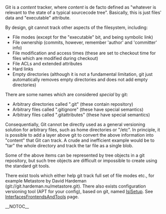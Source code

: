 Git is a <i>content</i> tracker, where <i>content</i> is de facto defined as "whatever is relevant to the state of a typical sourcecode tree". Basically, this is just files' data and "executable" attribute.

By design, git cannot track other aspects of the filesystem, including:

* File modes (except for the "executable" bit, and being symbolic link)
* File ownership (commits, however, remember 'author' and 'committer' info)
* File modification and access times (these are set to checkout time for files which are modified during checkout)
* File ACLs and extended attributes
* Hard links
* Empty directories (although it is not a fundamental limitation, git just automatically removes empty directories and does not add empty directories)

There are some names which are considered <i>special</i> by git:
* Arbitrary directories called ".git" (these contain repository)
* Arbitrary files called ".gitignore" (these have special semantics)
* Arbitrary files called ".gitattributes" (these have special semantics)

Consequentially, Git cannot be directly used as a general versioning solution for arbitrary files, such as home directories or "/etc". In principle, it is possible to add a layer above git to convert the above information into "content" that Git can track. A crude and inefficient example would be to "tar" the whole directory and track the tar file as a single blob.

Some of the above items can be represented by tree objects in a git repository, but such tree objects are difficult or impossible to create using the standard git tools.

There exist tools which either help git track full set of file modes etc., for example Metastore by David Hardeman (git://git.hardeman.nu/metastore.git). There also exists configuration versioning tool (APT for your config), based on git, named [http://www.isisetup.ch/ IsiSetup]. See [[InterfacesFrontendsAndTools]] page.

__NOTOC__